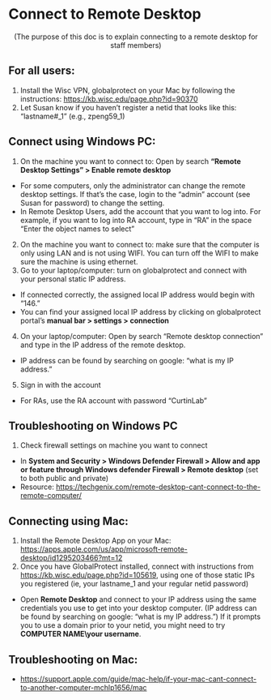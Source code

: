 # Connect to Remote Desktop {#sec-remote_desktop_connection}


<center>(The purpose of this doc is to explain connecting to a remote desktop for staff members)</center>

## For all users:

1.  Install the Wisc VPN, globalprotect on your Mac by following the instructions: <https://kb.wisc.edu/page.php?id=90370>\
2.  Let Susan know if you haven't register a netid that looks like this: "lastname#\_1" (e.g., zpeng59_1)

## Connect using Windows PC:

1.  On the machine you want to connect to: Open by search **"Remote Desktop Settings" \> Enable remote desktop**\

-   For some computers, only the administrator can change the remote desktop settings. If that's the case, login to the "admin" account (see Susan for password) to change the setting.\
-   In Remote Desktop Users, add the account that you want to log into. For example, if you want to log into RA account, type in "RA" in the space "Enter the object names to select"\

2.  On the machine you want to connect to: make sure that the computer is only using LAN and is not using WIFI. You can turn off the WIFI to make sure the machine is using ethernet.\
3.  Go to your laptop/computer: turn on globalprotect and connect with your personal static IP address.\

-   If connected correctly, the assigned local IP address would begin with "146."\
-   You can find your assigned local IP address by clicking on globalprotect portal's **manual bar \> settings \> connection**\

4.  On your laptop/computer: Open by search "Remote desktop connection" and type in the IP address of the remote desktop.\

-   IP address can be found by searching on google: "what is my IP address."\

5.  Sign in with the account\

-   For RAs, use the RA account with password "CurtinLab"

## Troubleshooting on Windows PC

1.  Check firewall settings on machine you want to connect\

-   In **System and Security \> Windows Defender Firewall \> Allow and app or feature through Windows defender Firewall \> Remote desktop** (set to both public and private)\
-   Resource: <https://techgenix.com/remote-desktop-cant-connect-to-the-remote-computer/>

## Connecting using Mac:

1.  Install the Remote Desktop App on your Mac: <https://apps.apple.com/us/app/microsoft-remote-desktop/id1295203466?mt=12>\
2.  Once you have GlobalProtect installed, connect with instructions from <https://kb.wisc.edu/page.php?id=105619>, using one of those static IPs you registered (ie, your lastname_1 and your regular netid password)\

-   Open **Remote Desktop** and connect to your IP address using the same credentials you use to get into your desktop computer. (IP address can be found by searching on google: "what is my IP address.") If it prompts you to use a domain prior to your netid, you might need to try **COMPUTER NAME\\your username**.

## Troubleshooting on Mac:

-   <https://support.apple.com/guide/mac-help/if-your-mac-cant-connect-to-another-computer-mchlp1656/mac>
